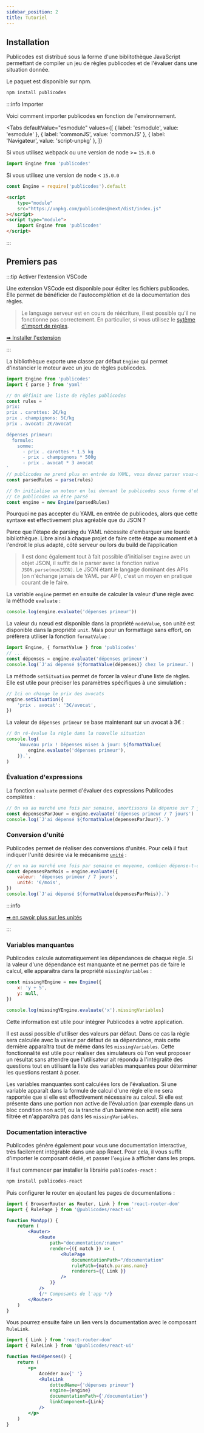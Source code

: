 ```yaml
---
sidebar_position: 2
title: Tutoriel
---
```



## Installation

Publicodes est distribué sous la forme d'une biblitothèque
JavaScript permettant de compiler un jeu de règles
publicodes et de l'évaluer dans une situation donnée.

Le paquet est disponible sur npm.

```bash npm2yarn
npm install publicodes
```

:::info Importer

Voici comment importer publicodes en fonction de l'environnement.

<Tabs
    defaultValue="esmodule"
    values={[
    	{ label: 'esmodule', value: 'esmodule' },
    	{ label: 'commonJS', value: 'commonJS' },
    	{ label: 'Navigateur', value: 'script-unpkg' },
    ]}
>

<TabItem value="esmodule">

Si vous utilisez webpack ou une version de node >= `15.0.0`

```js
import Engine from 'publicodes'
```

</TabItem>
<TabItem value="commonJS">

Si vous utilisez une version de node < `15.0.0`

```js
const Engine = require('publicodes').default
```

</TabItem>
<TabItem value="script-unpkg">

```html
<script
	type="module"
	src="https://unpkg.com/publicodes@next/dist/index.js"
></script>
<script type="module">
	import Engine from 'publicodes'
</script>
```

</TabItem>
</Tabs>

:::

## Premiers pas

:::tip Activer l'extension VSCode

Une extension VSCode est disponible pour éditer les fichiers publicodes. Elle
permet de bénéficier de l'autocomplétion et de la documentation des règles.

> Le language serveur est en cours de réécriture, il est possible qu'il ne
> fonctionne pas correctement. En particulier, si vous utilisez le [sytème
> d'import de règles](./tools/imports).

[➡ Installer
l'extension](https://marketplace.visualstudio.com/items?itemName=EmileRolley.publicodes-language-server)

:::

La bibliothèque exporte une classe par défaut `Engine` qui permet d'instancier le moteur avec un
jeu de règles publicodes.

```js
import Engine from 'publicodes'
import { parse } from 'yaml'

// On définit une liste de règles publicodes
const rules = `
prix:
prix . carottes: 2€/kg
prix . champignons: 5€/kg
prix . avocat: 2€/avocat

dépenses primeur:
  formule:
    somme:
      - prix . carottes * 1.5 kg
      - prix . champignons * 500g
      - prix . avocat * 3 avocat
`
// publicodes ne prend plus en entrée du YAML, vous devez parser vous-même votre code source
const parsedRules = parse(rules)

// On initialise un moteur en lui donnant le publicodes sous forme d'objet javascript.
// Ce publicodes va être parsé
const engine = new Engine(parsedRules)
```

Pourquoi ne pas accepter du YAML en entrée de publicodes, alors que cette syntaxe est effectivement plus agréable que du JSON ?

Parce que l'étape de parsing du YAML nécessite d'embarquer une lourde bibliothèque.
Libre ainsi à chaque projet de faire cette étape au moment et à l'endroit le plus adapté, côté serveur ou lors du build de l’application

> Il est donc également tout à fait possible d'initialiser `Engine` avec un objet JSON, il suffit de le parser avec la fonction native `JSON.parse(monJSON)`.
> Le JSON étant le langage dominant des APIs (on n'échange jamais de YAML par API), c'est un moyen en pratique courant de le faire.

La variable `engine` permet en ensuite de calculer la valeur d'une règle avec la
méthode `evaluate` :

```js
console.log(engine.evaluate('dépenses primeur'))
```

La valeur du nœud est disponible dans la propriété `nodeValue`, son
unité est disponible dans la propriété `unit`. Mais pour un formattage sans
effort, on préfèrera utiliser la fonction `formatValue` :

```js
import Engine, { formatValue } from 'publicodes'
// ...
const dépenses = engine.evaluate('dépenses primeur')
console.log(`J'ai dépensé ${formatValue(dépenses)} chez le primeur.`)
```

La méthode `setSituation` permet de forcer la valeur d'une liste de règles. Elle
est utile pour préciser les paramètres spécifiques à une simulation :

```js
// Ici on change le prix des avocats
engine.setSituation({
	'prix . avocat': '3€/avocat',
})
```

La valeur de `dépenses primeur` se base maintenant sur un avocat à 3€ :

```js
// On ré-évalue la règle dans la nouvelle situation
console.log(
	`Nouveau prix ! Dépenses mises à jour: ${formatValue(
		engine.evaluate('dépenses primeur'),
	)}.`,
)
```

### Évaluation d'expressions

La fonction `evaluate` permet d'évaluer des expressions Publicodes complètes :

```js
// On va au marché une fois par semaine, amortissons la dépense sur 7 jours
const depensesParJour = engine.evaluate('dépenses primeur / 7 jours')
console.log(`J'ai dépensé ${formatValue(depensesParJour)}.`)
```

### Conversion d'unité

Publicodes permet de réaliser des conversions d'unités. Pour celà il faut
indiquer l'unité désirée via le mécanisme [`unité`](https://publi.codes/documentation/mécanismes#unité) :

```js
// on va au marché une fois par semaine en moyenne, combien dépense-t-on par mois ?
const depensesParMois = engine.evaluate({
	valeur: 'dépenses primeur / 7 jours',
	unité: '€/mois',
})
console.log(`J'ai dépensé ${formatValue(depensesParMois)}.`)
```

:::info

[➡ en savoir plus sur les unités](./principes-de-base.mdx)

:::

### Variables manquantes

Publicodes calcule automatiquement les dépendances de chaque règle. Si la
valeur d'une dépendance est manquante et ne permet pas de faire le calcul, elle
apparaîtra dans la propriété `missingVariables` :

```js
const missingYEngine = new Engine({
	x: 'y + 5',
	y: null,
})

console.log(missingYEngine.evaluate('x').missingVariables)
```

Cette information est utile pour intégrer Publicodes à votre application.

Il est aussi possible d'utiliser des valeurs par défaut. Dans ce cas la règle
sera calculée avec la valeur par défaut de sa dépendance, mais cette dernière
apparaîtra tout de même dans les `missingVariables`. Cette fonctionnalité est
utile pour réaliser des simulateurs où l'on veut proposer un résultat sans
attendre que l'utilisateur ait répondu à l'intégralité des questions tout en
utilisant la liste des variables manquantes pour déterminer les questions
restant à poser.

Les variables manquantes sont calculées lors de l'évaluation. Si une variable
apparaît dans la formule de calcul d'une règle elle ne sera rapportée que si
elle est effectivement nécessaire au calcul. Si elle est présente dans une
portion non active de l'évaluation (par exemple dans un bloc condition non
actif, ou la tranche d'un barème non actif) elle sera filtrée et n'apparaîtra
pas dans les `missingVariables`.

### Documentation interactive

Publicodes génère également pour vous une documentation interactive, très
facilement intégrable dans une app React. Pour cela, il vous suffit d'importer
le composant dédié, et passer l'`engine` à afficher dans les props.

Il faut commencer par installer la librairie `publicodes-react` :

```bash npm2yarn
npm install publicodes-react
```

Puis configurer le router en ajoutant les pages de documentations :

```jsx
import { BrowserRouter as Router, Link } from 'react-router-dom'
import { RulePage } from '@publicodes/react-ui'

function MonApp() {
	return (
		<Router>
			<Route
				path="documentation/:name+"
				render={({ match }) => (
					<RulePage
						documentationPath="/documentation"
						rulePath={match.params.name}
						renderers={{ Link }}
					/>
				)}
			/>
			{/* Composants de l'app */}
		</Router>
	)
}
```

Vous pourrez ensuite faire un lien vers la documentation avec le composant
`RuleLink`.

```jsx
import { Link } from 'react-router-dom'
import { RuleLink } from '@publicodes/react-ui'

function MesDépenses() {
	return (
		<p>
			Accéder aux{' '}
			<RuleLink
				dottedName={'dépenses primeur'}
				engine={engine}
				documentationPath={'/documentation'}
				linkComponent={Link}
			/>
		</p>
	)
}
```
